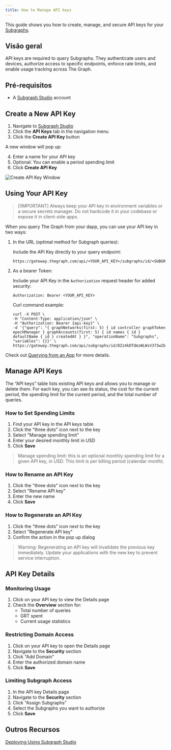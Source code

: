 ```yaml
---
title: How to Manage API keys
---
```


This guide shows you how to create, manage, and secure API keys for your [Subgraphs](/subgraphs/developing/subgraphs/).

## Visão geral

API keys are required to query Subgraphs. They authenticate users and devices, authorize access to specific endpoints, enforce rate limits, and enable usage tracking across The Graph.

## Pré-requisitos

- A [Subgraph Studio](https://thegraph.com/studio/) account

## Create a New API Key

1. Navigate to [Subgraph Studio](https://thegraph.com/studio/)
2. Click the **API Keys** tab in the navigation menu
3. Click the **Create API Key** button

A new window will pop up:

4. Enter a name for your API key
5. Optional: You can enable a period spending limit
6. Click **Create API Key**

![Create API Key Window](/img/create-api-key.png)

## Using Your API Key

> [!IMPORTANT] Always keep your API key in environment variables or a secure secrets manager. Do not hardcode it in your codebase or expose it in client-side apps.

When you query The Graph from your dapp, you can use your API key in two ways:

1. In the URL (optimal method for Subgraph queries):

   Include the API Key directly to your query endpoint:

   ```
   https://gateway.thegraph.com/api/<YOUR_API_KEY>/subgraphs/id/<SUBGRAPH_ID>
   ```

2. As a bearer Token:

   Include your API Key in the `Authorization` request header for added security:

   ```
   Authorization: Bearer <YOUR_API_KEY>
   ```

   Curl command example:

   ```
   curl -X POST \
   -H "Content-Type: application/json" \
   -H "Authorization: Bearer {api-key}" \
   -d '{"query": "{ graphNetworks(first: 5) { id controller graphToken epochManager } graphAccounts(first: 5) { id names { id } defaultName { id } createdAt } }", "operationName": "Subgraphs", "variables": {}}' \
   https://gateway.thegraph.com/api/subgraphs/id/DZz4kDTdmzWLWsV373w2bSmoar3umKKH9y82SUKr5qmp
   ```

Check out [Querying from an App](/subgraphs/querying/from-an-application) for more details.

## Manage API Keys

The “API keys” table lists existing API keys and allows you to manage or delete them. For each key, you can see its status, the cost for the current period, the spending limit for the current period, and the total number of queries.

### How to Set Spending Limits

1. Find your API key in the API keys table
2. Click the "three dots" icon next to the key
3. Select "Manage spending limit"
4. Enter your desired monthly limit in USD
5. Click **Save**

> Manage spending limit: this is an optional monthly spending limit for a given API key, in USD. This limit is per billing period (calendar month).

### How to Rename an API Key

1. Click the "three dots" icon next to the key
2. Select "Rename API key"
3. Enter the new name
4. Click **Save**

### How to Regenerate an API Key

1. Click the "three dots" icon next to the key
2. Select "Regenerate API key"
3. Confirm the action in the pop up dialog

> Warning: Regenerating an API key will invalidate the previous key immediately. Update your applications with the new key to prevent service interruption.

## API Key Details

### Monitoring Usage

1. Click on your API key to view the Details page
2. Check the **Overview** section for:
   - Total number of queries
   - GRT spent
   - Current usage statistics

### Restricting Domain Access

1. Click on your API key to open the Details page
2. Navigate to the **Security** section
3. Click "Add Domain"
4. Enter the authorized domain name
5. Click **Save**

### Limiting Subgraph Access

1. In the API key Details page
2. Navigate to the **Security** section
3. Click "Assign Subgraphs"
4. Select the Subgraphs you want to authorize
5. Click **Save**

## Outros Recursos

[Deploying Using Subgraph Studio](/subgraphs/developing/deploying/using-subgraph-studio/)
